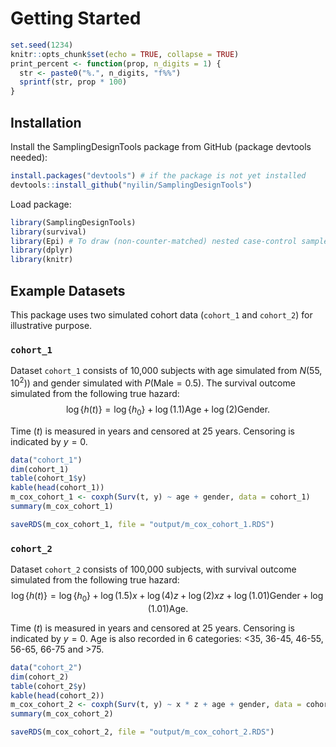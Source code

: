 # Getting Started {.unnumbered}

```r
set.seed(1234)
knitr::opts_chunk$set(echo = TRUE, collapse = TRUE)
print_percent <- function(prop, n_digits = 1) {
  str <- paste0("%.", n_digits, "f%%")
  sprintf(str, prop * 100)
}
```

## Installation

Install the SamplingDesignTools package from GitHub (package devtools needed):

```r
install.packages("devtools") # if the package is not yet installed
devtools::install_github("nyilin/SamplingDesignTools")
```

Load package:

```r
library(SamplingDesignTools)
library(survival)
library(Epi) # To draw (non-counter-matched) nested case-control sample
library(dplyr)
library(knitr)
```

## Example Datasets

This package uses two simulated cohort data (`cohort_1` and `cohort_2`) for
illustrative purpose.

### `cohort_1` {#cohort_1}

Dataset `cohort_1` consists of 10,000 subjects with age simulated from 
$N(55, 10^2)$) and gender simulated with $P(\text{Male}=0.5)$. The survival
outcome simulated from the following true hazard:
$$\log \{h(t)\} = \log \{h_0\} + \log(1.1) \text{Age} + \log(2) \text{Gender}.$$

Time ($t$) is measured in years and censored at 25 years. Censoring is indicated 
by $y=0$.

```r
data("cohort_1")
dim(cohort_1)
table(cohort_1$y)
kable(head(cohort_1))
m_cox_cohort_1 <- coxph(Surv(t, y) ~ age + gender, data = cohort_1)
summary(m_cox_cohort_1)
```

```r
saveRDS(m_cox_cohort_1, file = "output/m_cox_cohort_1.RDS")
```

### `cohort_2` {#cohort_2}

Dataset `cohort_2` consists of 100,000 subjects, with survival outcome simulated 
from the following true hazard:
$$\log \{h(t)\} = \log \{h_0\} + \log(1.5)x + \log(4)z + \log(2)xz + 
\log(1.01) \text{Gender} + \log(1.01) \text{Age}.$$

Time ($t$) is measured in years and censored at 25 years. Censoring is indicated 
by $y=0$. Age is also recorded in 6 categories: <35, 36-45, 46-55, 56-65, 66-75
and >75.

```r
data("cohort_2")
dim(cohort_2)
table(cohort_2$y)
kable(head(cohort_2))
m_cox_cohort_2 <- coxph(Surv(t, y) ~ x * z + age + gender, data = cohort_2)
summary(m_cox_cohort_2)
```

```r
saveRDS(m_cox_cohort_2, file = "output/m_cox_cohort_2.RDS")
```
